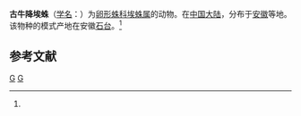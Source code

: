 {{Speciesbox
| taxon = Epectris conujiangensis
| binomial_authority = (Xu, 1986)<ref name='id12860'>{{cite web| url =http://www.bioinfo.cn/db05/BjdwSpecies.php?action=view&id=12860| title =古牛降埃蛛| work =《中国动物物种编目数据库》| publisher =中国科学院微生物研究所| author =中国科学院动物研究所| accessdate =2009-04-28| deadurl =yes| archiveurl =https://web.archive.org/web/20160305025650/http://www.bioinfo.cn/db05/BjdwSpecies.php?action=view&id=12860| archivedate =2016-03-05}}</ref>
}}

'''古牛降埃蛛'''（[[学名|学名]]：{{lang|la|''Epectris conujiangensis''}}）为[[卵形蛛科|卵形蛛科]][[埃蛛属|埃蛛属]]的动物。在[[中国大陆|中国大陆]]，分布于[[安徽|安徽]]等地。该物种的模式产地在安徽[[石台|石台]]。<ref name='id12860'/>

== 参考文献 ==
{{reflist}}

{{蜘蛛小作品}}

{{taxonbar}}
[[Category:_1986年描述的动物|G]]
[[Category:埃蛛属|G]]